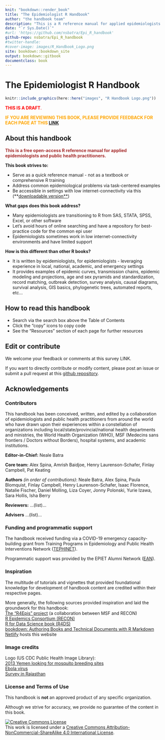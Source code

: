 ```yaml
---
knit: "bookdown::render_book"
title: "The Epidemiologist R Handbook"
author: "the handbook team"
description: "This is a R reference manual for applied epidemiologists and public health practitioners."  
date: "`r Sys.Date()`"
#url: 'https://github.com/nsbatra/Epi_R_handbook'
github-repo: nsbatra/Epi_R_handbook
#twitter-handle: 
#cover-image: images/R_Handbook_Logo.png
site: bookdown::bookdown_site
output: bookdown::gitbook
documentclass: book
---
```



# The Epidemiologist R Handbook {-}

```r
knitr::include_graphics(here::here("images", "R Handbook Logo.png"))
```



<span style="color: red;">**THIS IS A DRAFT**.</span>

<span style="color: orange;">**IF YOU ARE REVIEWING THIS BOOK, PLEASE PROVIDE FEEDBACK FOR EACH PAGE AT THIS [LINK](https://forms.gle/4RNdRRLGx67xW9yq9)**</span>


<!-- ======================================================= -->
## About this handbook {-}

<span style="color: brown;">**This is a free open-access R reference manual for applied epidemiologists and public health practitioners.**</span>

**This book strives to:**  

* Serve as a quick reference manual - not as a textbook or comprehensive R training  
* Address common epidemiological problems via task-centered examples  
* Be accessible in settings with low internet-connectivity via this (**[downloadable version**](https://github.com/nsbatra/Epi_R_handbook/tree/master/offline_long))  

**What gaps does this book address?**  

* Many epidemiologists are transitioning to R from SAS, STATA, SPSS, Excel, or other software  
* Let's avoid hours of online searching and have a repository for best-practice code for the common epi user  
* Epidemiologists sometimes work in low internet-connectivity environments and have limited support  

**How is this different than other R books?**  

* It is written by epidemiologists, for epidemiologists - leveraging experience in local, national, academic, and emergency settings  
* It provides examples of epidemic curves, transmission chains, epidemic modeling and projections, age and sex pyramids and standardization, record matching, outbreak detection, survey analysis, causal diagrams, survival analysis, GIS basics, phylogenetic trees, automated reports, etc...  



<!-- ======================================================= -->
## How to read this handbook {-} 

* Search via the search box above the Table of Contents 
* Click the "copy" icons to copy code  
* See the "Resources" section of each page for further resources  


<!-- ======================================================= -->
## Edit or contribute {-}

We welcome your feedback or comments at this survey LINK.

If you want to directly contribute or modify content, please post an issue or submit a pull request at this [github repository](https://github.com/nsbatra/R_epi_handbook).  




<!-- ======================================================= -->
## Acknowledgements {-}  


### Contributors {-}  

This handbook has been conceived, written, and edited by a collaboration of epidemiologists and public health practitioners from around the world who have drawn upon their experiences within a constellation of organizations including local/state/provincial/national health departments and ministries, the World Health Organization (WHO), MSF (Medecins sans frontiers / Doctors without Borders), hospital systems, and academic institutions.

**Editor-in-Chief:** Neale Batra 

**Core team:** Alex Spina, Amrish Baidjoe, Henry Laurenson-Schafer, Finlay Campbell, Pat Keating  

**Authors** *(in order of contributions)*: Neale Batra, Alex Spina, Paula Blomquist, Finlay Campbell, Henry Laurenson-Schafer, Isaac Florence, Natalie Fischer, Daniel Molling, Liza Coyer, Jonny Polonski, Yurie Izawa, Sara Hollis, Isha Berry  

**Reviewers:** ...(list)...  

**Advisers**  ...(list)...  


### Funding and programmatic support {-}  

The handbook received funding via a COVID-19 emergency capacity-building grant from Training Programs in Epidemiology and Public Health Interventions Network ([TEPHINET](https://www.tephinet.org/)).  

Programmatic support was provided by the EPIET Alumni Network ([EAN](https://epietalumni.net/)).  



### Inspiration {-}  

The multitude of tutorials and vignettes that provided foundational knowledge for development of handbook content are credited within their respective pages.  

More generally, the following sources provided inspiration and laid the groundwork for this handbook:  
[The "R4Epis" project](https://r4epis.netlify.app/) (a collaboration between MSF and RECON)  
[R Epidemics Consortium (RECON)](https://www.repidemicsconsortium.org/)  
[R for Data Science book (R4DS)](https://r4ds.had.co.nz/)  
[bookdown: Authoring Books and Technical Documents with R Markdown](https://bookdown.org/yihui/bookdown/)  
[Netlify](https://www.netlify.com) hosts this website  

### Image credits {-}  


Logo (US CDC Public Health Image Library):  
[2013 Yemen looking for mosquito breeding sites](https://phil.cdc.gov/Details.aspx?pid=19623)  
[Ebola virus](https://phil.cdc.gov/Details.aspx?pid=23186)  
[Survey in Rajasthan](https://phil.cdc.gov/Details.aspx?pid=19838)  



### License and Terms of Use {-}  

This handbook is **not** an approved product of any specific organization.  

Although we strive for accuracy, we provide no guarantee of the content in this book.  

<a rel="license" href="http://creativecommons.org/licenses/by-nc-sa/4.0/"><img alt="Creative Commons License" style="border-width:0" src="https://i.creativecommons.org/l/by-nc-sa/4.0/88x31.png" /></a><br />This work is licensed under a <a rel="license" href="http://creativecommons.org/licenses/by-nc-sa/4.0/">Creative Commons Attribution-NonCommercial-ShareAlike 4.0 International License</a>.




